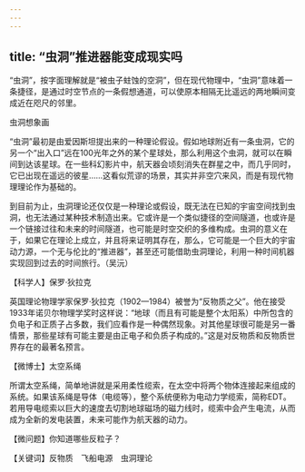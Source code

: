 ```yaml
---
---
---
```

title: “虫洞”推进器能变成现实吗
---




“虫洞”，按字面理解就是“被虫子蛀蚀的空洞”，但在现代物理中，“虫洞”意味着一条捷径，是通过时空节点的一条假想通道，可以使原本相隔无比遥远的两地瞬间变成近在咫尺的邻里。

虫洞想象画



“虫洞”最初是由爱因斯坦提出来的一种理论假设。假如地球附近有一条虫洞，它的另一个“出入口”远在100光年之外的某个星球处，那么利用这个虫洞，就可以在瞬间到达该星球。在一些科幻影片中，航天器会顷刻消失在群星之中，而几乎同时，它已出现在遥远的彼星……这看似荒谬的场景，其实并非空穴来风，而是有现代物理理论作为基础的。

到目前为止，虫洞理论还仅仅是一种理论或假设，既无法在已知的宇宙空间找到虫洞，也无法通过某种技术制造出来。它或许是一个类似捷径的空间隧道，也或许是一个链接过往和未来的时间隧道，也可能是时空交织的多维构成。虫洞的意义在于，如果它在理论上成立，并且将来证明其存在，那么，它可能是一个巨大的宇宙动力源，一个无与伦比的“推进器”，甚至还可能借助虫洞理论，利用一种时间机器实现回到过去的时间旅行。（吴沅）





【科学人】保罗·狄拉克



英国理论物理学家保罗·狄拉克（1902—1984）被誉为“反物质之父”。他在接受1933年诺贝尔物理学奖时这样说：“地球（而且有可能是整个太阳系）中所包含的负电子和正质子占多数，我们应看作是一种偶然现象。对其他星球很可能是另一番情景，那些星球有可能主要是由正电子和负质子构成的。”这是对反物质和反物质世界存在的最著名预言。

【微博士】太空系绳

所谓太空系绳，简单地讲就是采用柔性缆索，在太空中将两个物体连接起来组成的系统。如果该系绳是导体（电缆等），整个系统便称为电动力学缆索，简称EDT。若用导电缆索以巨大的速度去切割地球磁场的磁力线时，缆索中会产生电流，从而成为全新的发电装置，未来可能作为航天器的动力。

【微问题】你知道哪些反粒子？

【关键词】反物质　飞船电源　虫洞理论